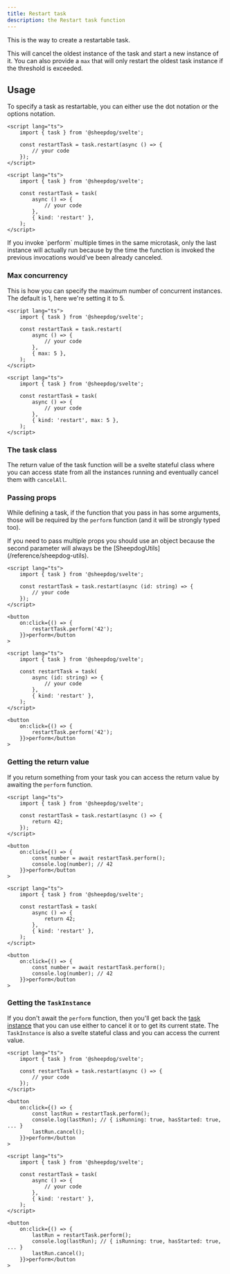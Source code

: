 ```yaml
---
title: Restart task
description: the Restart task function
---
```



This is the way to create a restartable task.

This will cancel the oldest instance of the task and start a new instance of it. You can also
provide a `max` that will only restart the oldest task instance if the threshold is exceeded.

## Usage

To specify a task as restartable, you can either use the dot notation or the options notation.

<Tabs syncKey="notation">

<TabItem label="Dot notation">

```svelte
<script lang="ts">
	import { task } from '@sheepdog/svelte';

	const restartTask = task.restart(async () => {
		// your code
	});
</script>
```

</TabItem>

<TabItem label="Options notation">

```svelte
<script lang="ts">
	import { task } from '@sheepdog/svelte';

	const restartTask = task(
		async () => {
			// your code
		},
		{ kind: 'restart' },
	);
</script>
```

</TabItem>

</Tabs>

<Aside type="caution">
	If you invoke `perform` multiple times in the same microtask, only the last instance will actually
	run because by the time the function is invoked the previous invocations would've been already
	canceled.
</Aside>

### Max concurrency

This is how you can specify the maximum number of concurrent instances. The default is 1, here we're
setting it to 5.

<Tabs syncKey="notation">

<TabItem label="Dot notation">

```svelte
<script lang="ts">
	import { task } from '@sheepdog/svelte';

	const restartTask = task.restart(
		async () => {
			// your code
		},
		{ max: 5 },
	);
</script>
```

</TabItem>

<TabItem label="Options notation">

```svelte
<script lang="ts">
	import { task } from '@sheepdog/svelte';

	const restartTask = task(
		async () => {
			// your code
		},
		{ kind: 'restart', max: 5 },
	);
</script>
```

</TabItem>

</Tabs>

### The task class

The return value of the task function will be a svelte stateful class where you can access state
from all the instances running and eventually cancel them with `cancelAll`.

<LinkCard
	href="/getting-started/usage/#task-structure"
	title="Task structure"
	description="Take a look at the Task structure documentation in our Getting started"
/>

### Passing props

While defining a task, if the function that you pass in has some arguments, those will be required
by the `perform` function (and it will be strongly typed too).

<Aside type="caution">
	If you need to pass multiple props you should use an object because the second parameter will
	always be the [SheepdogUtils](/reference/sheepdog-utils).
</Aside>

<Tabs syncKey="notation">

<TabItem label="Dot notation">

```svelte
<script lang="ts">
	import { task } from '@sheepdog/svelte';

	const restartTask = task.restart(async (id: string) => {
		// your code
	});
</script>

<button
	on:click={() => {
		restartTask.perform('42');
	}}>perform</button
>
```

</TabItem>

<TabItem label="Options notation">

```svelte
<script lang="ts">
	import { task } from '@sheepdog/svelte';

	const restartTask = task(
		async (id: string) => {
			// your code
		},
		{ kind: 'restart' },
	);
</script>

<button
	on:click={() => {
		restartTask.perform('42');
	}}>perform</button
>
```

</TabItem>

</Tabs>

### Getting the return value

If you return something from your task you can access the return value by awaiting the `perform`
function.

<Tabs syncKey="notation">

<TabItem label="Dot notation">

```svelte
<script lang="ts">
	import { task } from '@sheepdog/svelte';

	const restartTask = task.restart(async () => {
		return 42;
	});
</script>

<button
	on:click={() => {
		const number = await restartTask.perform();
		console.log(number); // 42
	}}>perform</button
>
```

</TabItem>

<TabItem label="Options notation">

```svelte
<script lang="ts">
	import { task } from '@sheepdog/svelte';

	const restartTask = task(
		async () => {
			return 42;
		},
		{ kind: 'restart' },
	);
</script>

<button
	on:click={() => {
		const number = await restartTask.perform();
		console.log(number); // 42
	}}>perform</button
>
```

</TabItem>

</Tabs>

### Getting the `TaskInstance`

If you don't await the `perform` function, then you'll get back the
[task instance](/reference/task-instance) that you can use either to cancel it or to get its current
state. The `TaskInstance` is also a svelte stateful class and you can access the current value.

<Tabs syncKey="notation">

<TabItem label="Dot notation">

```svelte
<script lang="ts">
	import { task } from '@sheepdog/svelte';

	const restartTask = task.restart(async () => {
		// your code
	});
</script>

<button
	on:click={() => {
		const lastRun = restartTask.perform();
		console.log(lastRun); // { isRunning: true, hasStarted: true, ... }
		lastRun.cancel();
	}}>perform</button
>
```

</TabItem>

<TabItem label="Options notation">

```svelte
<script lang="ts">
	import { task } from '@sheepdog/svelte';

	const restartTask = task(
		async () => {
			// your code
		},
		{ kind: 'restart' },
	);
</script>

<button
	on:click={() => {
		lastRun = restartTask.perform();
		console.log(lastRun); // { isRunning: true, hasStarted: true, ... }
		lastRun.cancel();
	}}>perform</button
>
```

</TabItem>

</Tabs>

